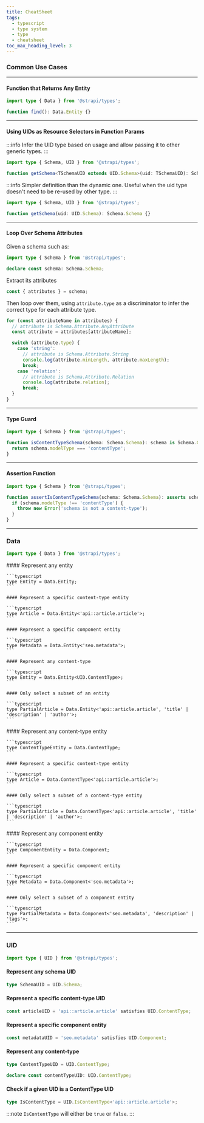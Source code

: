```yaml
---
title: CheatSheet
tags:
  - typescript
  - type system
  - type
  - cheatsheet
toc_max_heading_level: 3
---
```



### Common Use Cases

---

#### Function that Returns Any Entity

```typescript
import type { Data } from '@strapi/types';

function find(): Data.Entity {}
```

---

#### Using UIDs as Resource Selectors in Function Params

<Tabs>

<TabItem value='dynamic' label='Dynamic'>

:::info
Infer the UID type based on usage and allow passing it to other generic types.
:::

```typescript
import type { Schema, UID } from '@strapi/types';

function getSchema<TSchemaUID extends UID.Schema>(uid: TSchemaUID): Schema.Schema<TSchemaUID> {}
```

</TabItem>

<TabItem value='static' label='Static'>

:::info
Simpler definition than the dynamic one.
Useful when the uid type doesn't need to be re-used by other type.
:::

```typescript
import type { Schema, UID } from '@strapi/types';

function getSchema(uid: UID.Schema): Schema.Schema {}
```

</TabItem>

</Tabs>

---

#### Loop Over Schema Attributes

Given a schema such as:

```typescript
import type { Schema } from '@strapi/types';

declare const schema: Schema.Schema;
```

Extract its attributes

```typescript
const { attributes } = schema;
```

Then loop over them, using `attribute.type` as a discriminator to infer the correct type for each attribute type.

```typescript
for (const attributeName in attributes) {
  // attribute is Schema.Attribute.AnyAttribute
  const attribute = attributes[attributeName];

  switch (attribute.type) {
    case 'string':
      // attribute is Schema.Attribute.String
      console.log(attribute.minLength, attribute.maxLength);
      break;
    case 'relation':
      // attribute is Schema.Attribute.Relation
      console.log(attribute.relation);
      break;
  }
}
```

---

#### Type Guard

```typescript
import type { Schema } from '@strapi/types';

function isContentTypeSchema(schema: Schema.Schema): schema is Schema.ContentType {
  return schema.modelType === 'contentType';
}
```

---

#### Assertion Function

```typescript
import type { Schema } from '@strapi/types';

function assertIsContentTypeSchema(schema: Schema.Schema): asserts schema is Schema.ContentType {
  if (schema.modelType !== 'contentType') {
    throw new Error('schema is not a content-type');
  }
}
```

---

### Data

```typescript
import type { Data } from '@strapi/types';
```

<Tabs>
  <TabItem value="entity" label="Data.Entity">
    #### Represent any entity

    ```typescript
    type Entity = Data.Entity;
    ```

    #### Represent a specific content-type entity

    ```typescript
    type Article = Data.Entity<'api::article.article'>;
    ```

    #### Represent a specific component entity

    ```typescript
    type Metadata = Data.Entity<'seo.metadata'>;
    ```

    #### Represent any content-type

    ```typescript
    type Entity = Data.Entity<UID.ContentType>;
    ```

    #### Only select a subset of an entity

    ```typescript
    type PartialArticle = Data.Entity<'api::article.article', 'title' | 'description' | 'author'>;
    ```

  </TabItem>
  <TabItem value="contenttype" label="Data.ContentType">
    #### Represent any content-type entity

    ```typescript
    type ContentTypeEntity = Data.ContentType;
    ```

    #### Represent a specific content-type entity

    ```typescript
    type Article = Data.ContentType<'api::article.article'>;
    ```

    #### Only select a subset of a content-type entity

    ```typescript
    type PartialArticle = Data.ContentType<'api::article.article', 'title' | 'description' | 'author'>;
    ```

  </TabItem>
  <TabItem value="component" label="Data.Component">
    #### Represent any component entity

    ```typescript
    type ComponentEntity = Data.Component;
    ```

    #### Represent a specific component entity

    ```typescript
    type Metadata = Data.Component<'seo.metadata'>;
    ```

    #### Only select a subset of a component entity

    ```typescript
    type PartialMetadata = Data.Component<'seo.metadata', 'description' | 'tags'>;
    ```

  </TabItem>
</Tabs>

---

### UID

```typescript
import type { UID } from '@strapi/types';
```

#### Represent any schema UID

```typescript
type SchemaUID = UID.Schema;
```

#### Represent a specific content-type UID

```typescript
const articleUID = 'api::article.article' satisfies UID.ContentType;
```

#### Represent a specific component entity

```typescript
const metadataUID = 'seo.metadata' satisfies UID.Component;
```

#### Represent any content-type

```typescript
type ContentTypeUID = UID.ContentType;
```

```typescript
declare const contentTypeUID: UID.ContentType;
```

#### Check if a given UID is a ContentType UID

```typescript
type IsContentType = UID.IsContentType<'api::article.article'>;
```

:::note
`IsContentType` will either be `true` or `false`.
:::
